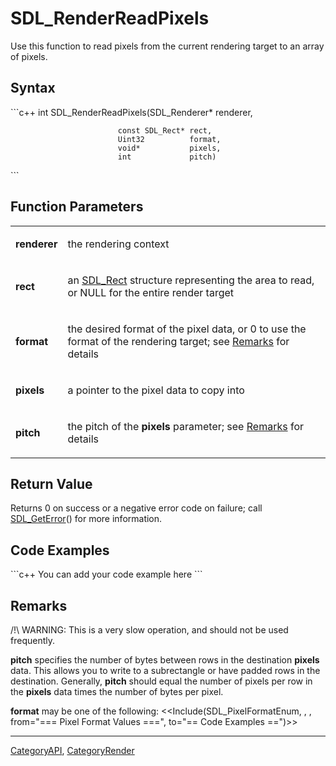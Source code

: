 <!-- pragma section-numbers off -->
<!-- pragma disable-camelcase -->

= SDL_RenderReadPixels =
Use this function to read pixels from the current rendering target to an array of pixels.


== Syntax ==
```c++
int SDL_RenderReadPixels(SDL_Renderer*   renderer,
                         const SDL_Rect* rect,
                         Uint32          format,
                         void*           pixels,
                         int             pitch)
```

== Function Parameters ==
{|
|'''renderer'''
|the rendering context
|-
|'''rect'''
|an [[SDL_Rect]] structure representing the area to read, or NULL for the entire render target
|-
|'''format'''
|the desired format of the pixel data, or 0 to use the format of the rendering target; see [[#format|Remarks]] for details
|-
|'''pixels'''
|a pointer to the pixel data to copy into
|-
|'''pitch'''
|the pitch of the '''pixels''' parameter; see [[#pitch|Remarks]] for details
|}

== Return Value ==
Returns 0 on success or a negative error code on failure; call [[SDL_GetError]]() for more information.

== Code Examples ==
```c++
You can add your code example here
```

== Remarks ==
/!\ WARNING: This is a very slow operation, and should not be used frequently.

<span id="pitch"></span> '''pitch''' specifies the number of bytes between rows in the destination '''pixels''' data.
This allows you to write to a subrectangle or have padded rows in the destination.
Generally, '''pitch''' should equal the number of pixels per row in the '''pixels''' data times the number of bytes per pixel.

<span id="format"></span> '''format''' may be one of the following:
<<Include(SDL_PixelFormatEnum, , , from="=== Pixel Format Values ===", to="== Code Examples ==")>>

----
[[CategoryAPI]], [[CategoryRender]]
